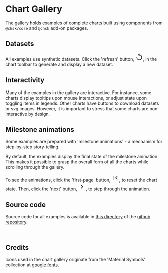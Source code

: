 
<Meta title="Gallery/Overview" />

# Chart Gallery

The gallery holds examples of complete charts built using components from `@chsk/core` and `@chsk` add-on packages.

## Datasets

All examples use synthetic datasets. Click the 'refresh' button, <span class="icon"><svg xmlns="http://www.w3.org/2000/svg" height="24" width="24"><path fill="#222222" d="M12 22q-1.875 0-3.512-.712-1.638-.713-2.85-1.926-1.213-1.212-1.926-2.85Q3 14.875 3 13h2q0 2.925 2.038 4.962Q9.075 20 12 20t4.962-2.038Q19 15.925 19 13t-2.038-4.963Q14.925 6 12 6h-.15l1.55 1.55L12 9 8 5l4-4 1.4 1.45L11.85 4H12q1.875 0 3.513.713 1.637.712 2.85 1.924 1.212 1.213 1.925 2.85Q21 11.125 21 13t-.712 3.512q-.713 1.638-1.925 2.85-1.213 1.213-2.85 1.926Q13.875 22 12 22Z"/></svg></span>, in the chart toolbar to generate and display a new dataset.

## Interactivity

Many of the examples in the gallery are interactive.
For instance, some charts display tooltips upon mouse interactions, or adjust state upon toggling items in legends.
Other charts have buttons to download datasets or svg images.
However, it is important to stress that some charts are non-interactive by design.

## Milestone animations

Some examples are prepared with 'milestone animations' - a mechanism for step-by-step story-telling.

By default, the examples display the final state of the milestone animation.
This makes it possible to grasp the overall form of all the charts while scrolling through the gallery.

To see the animations, click the 'first-page' button, <span class="icon"><svg xmlns="http://www.w3.org/2000/svg" height="24" width="24"><path fill="#222222" d="M6 18V6h2v12Zm11 0-6-6 6-6 1.4 1.4-4.6 4.6 4.6 4.6Z" /></svg></span>, to reset the chart state. Then, click the 'next' button, <span class="icon"><svg xmlns="http://www.w3.org/2000/svg" height="24" width="24"><path fill="#222222" d="M9.4 18 8 16.6l4.6-4.6L8 7.4 9.4 6l6 6Z" /></svg></span>, to step through the animation.

## Source code

Source code for all examples is available in [this directory](https://github.com/tkonopka/chsk/tree/main/examples) of the [github repository](https://github.com/tkonopka/chsk/).

&nbsp;

## Credits

Icons used in the chart gallery originate from the 'Material Symbols' collection at [google fonts](https://fonts.google.com/icons).
